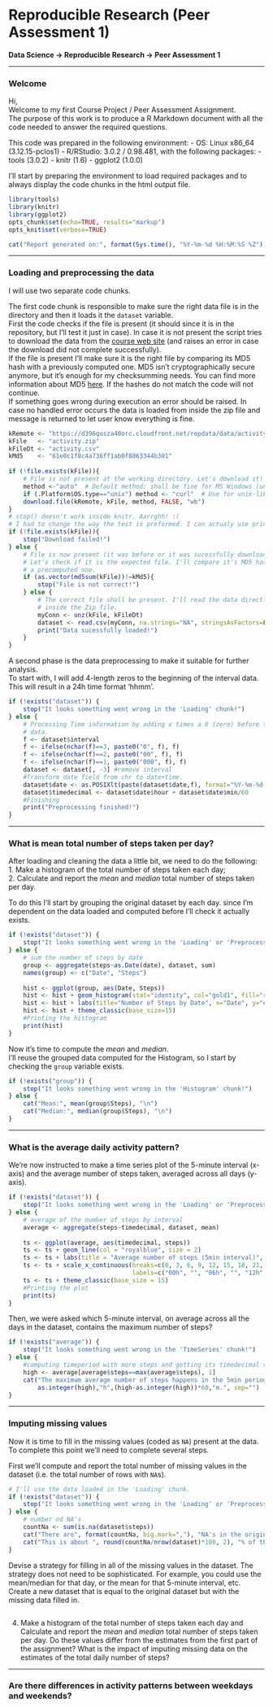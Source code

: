 # Reproducible Research (Peer Assessment 1)  
**Data Science -> Reproducible Research -> Peer Assessment 1**   
   
   
-------------------  

### Welcome  

Hi,  
Welcome to my first Course Project / Peer Assessment Assignment.  
The purpose of this work is to produce a R Markdown document with all the code needed to answer the required questions.  
  
This code was prepared in the following environment:
 - OS: Linux x86_64 (3.12.15-pclos1)
 - R/RStudio: 3.0.2 / 0.98.481, with the following packages:
   - tools (3.0.2)
   - knitr (1.6)
   - ggplot2 (1.0.0)
  
I'll start by preparing the environment to load required packages and to always display the code chunks in the html output file.  

```r
library(tools)
library(knitr)
library(ggplot2)
opts_chunk$set(echo=TRUE, results="markup")
opts_knit$set(verbose=TRUE)

cat("Report generated on:", format(Sys.time(), "%Y-%m-%d %H:%M:%S %Z"))

```
-------------------  

### Loading and preprocessing the data

I will use two separate code chunks.  
  
The first code chunk is responsible to make sure the right data file is in the directory and then it loads it the `dataset` variable.  
First the code checks if the file is present (it should since it is in the repository, but I'll test it just in case). In case it is not present the script tries to download the data from the [course web site](https://d396qusza40orc.cloudfront.net/repdata/data/activity.zip) (and raises an error in case the download did not complete successfully).  
If the file is present I'll make sure it is the right file by comparing its MD5 hash with a previously computed one. MD5 isn't cryptographically secure anymore, but it's enough for my checksumming needs. You can find more information about MD5 [here](http://en.wikipedia.org/wiki/MD5). If the hashes do not match the code will not continue.  
If something goes wrong during execution an error should be raised. In case no handled error occurs the data is loaded from inside the zip file and message is returned to let user know everything is fine.

```r
kRemote <- "https://d396qusza40orc.cloudfront.net/repdata/data/activity.zip"
kFile   <- "activity.zip"
kFileDt <- "activity.csv"
kMd5    <- "61e0c1f8c4a736ff1ab0f8863344b301"
    
if (!file.exists(kFile)){
    # File is not present at the working directory. Let's download it!
    method <-"auto"  # Default method: shall be fine for MS Windows (untested!)
    if (.Platform$OS.type=="unix") method <- "curl"  # Use for unix-like systems
    download.file(kRemote, kFile, method, FALSE, "wb")
}
# stop() doesn't work inside knitr. Aarrghh! :(
# I had to change the way the test is preformed. I can actualy use print()
if (!file.exists(kFile)){
    stop("Download failed!")
} else {
    # File is now present (it was before or it was sucessfully downloaded).
    # Let's check if it is the expected file. I'll compare it's MD5 hash with
    # a precomputed one.
    if (as.vector(md5sum(kFile))!=kMd5){
        stop("File is not correct!")
    } else {
        # The correct file shall be present. I'll read the data directly from 
        # inside the Zip file.
        myConn <- unz(kFile, kFileDt)
        dataset <- read.csv(myConn, na.strings="NA", stringsAsFactors=FALSE)
        print("Data sucessfully loaded!")
    }
}

```
  
    
A second phase is the data preprocessing to make it suitable for further analysis.  
To start with, I will add 4-length zeros to the beginning of the interval data. This will result in a 24h time format 'hhmm'.


``` r
if (!exists("dataset")) {
    stop("It looks something went wrong in the 'Loading' chunk!")
} else {
    # Processing Time information by adding x times a 0 (zero) before the actual
    # data.
    f <- dataset$interval
    f <- ifelse(nchar(f)==3, paste0("0", f), f)
    f <- ifelse(nchar(f)==2, paste0("00", f), f)
    f <- ifelse(nchar(f)==1, paste0("000", f), f)
    dataset <- dataset[, -3] #remove interval
    #Transform date field from chr to date+time.
    dataset$date <- as.POSIXlt(paste(dataset$date,f), format="%Y-%m-%d %H%M")
    dataset$timedecimal <- dataset$date$hour + dataset$date$min/60
    #Finishing
    print("Preprocessing finished!")
}

```
-------------------  

### What is mean total number of steps taken per day?

After loading and cleaning the data a little bit, we need to do the following:  
1. Make a histogram of the total number of steps taken each day;  
2. Calculate and report the *mean* and *median* total number of steps taken per day.  
  
To do this I'll start by grouping the original dataset by each day. since I'm dependent on the data loaded and computed before I'll check it actually exists.

```r
if (!exists("dataset")) {
    stop("It looks something went wrong in the 'Loading' or 'Preprocessing' chunk!")
} else {
    # sum the number of steps by date
    group <- aggregate(steps~as.Date(date), dataset, sum)
    names(group) <- c("Date", "Steps")
    
    hist <- ggplot(group, aes(Date, Steps))
    hist <- hist + geom_histogram(stat="identity", col="gold1", fill="royalblue")
    hist <- hist + labs(title="Number of Steps by Date", x="Date", y="# Steps")
    hist <- hist + theme_classic(base_size=15)
    #Printing the histogram
    print(hist)
}

```

Now it's time to compute the *mean* and *median*.  
I'll reuse the grouped data computed for the Histogram, so I start by checking the `group` variable exists.  


```r
if (!exists("group")) {
    stop("It looks something went wrong in the 'Histogram' chunk!")
} else {
    cat("Mean:", mean(group$Steps), "\n")
    cat("Median:", median(group$Steps), "\n")
}

```
-------------------  

### What is the average daily activity pattern?  

We're now instructed to make a time series plot of the 5-minute interval (x-axis) and the average number of steps taken, averaged across all days (y-axis).  


```r
if (!exists("dataset")) {
    stop("It looks something went wrong in the 'Loading' or 'Preprocessing' chunk!")
} else {
    # average of the number of steps by interval
    average <- aggregate(steps~timedecimal, dataset, mean)
    
    ts <- ggplot(average, aes(timedecimal, steps))
    ts <- ts + geom_line(col = "royalblue", size = 2)
    ts <- ts + labs(title = "Average number of steps (5min interval)", x = "", y = "Average number of steps")
    ts <- ts + scale_x_continuous(breaks=c(0, 3, 6, 9, 12, 15, 18, 21, 24),
                                  labels=c("00h", "", "06h", "", "12h", "", "18h", "", "24h"))
    ts <- ts + theme_classic(base_size = 15)
    #Printing the plot
    print(ts)
}

```

Then, we were asked which 5-minute interval, on average across all the days in the dataset, contains the maximum number of steps?  

```r
if (!exists("average")) {
    stop("It looks something went wrong in the 'TimeSeries' chunk!")
} else {
    #computing timeperiod with more steps and getting its timedecimal value.
    high <- average[average$steps==max(average$steps), 1]
    cat("The maximum average number of steps happens in the 5min period begining at ", 
        as.integer(high),"h",(high-as.integer(high))*60,"m.", sep="")
}

```
-------------------  

### Imputing missing values

Now it is time to fill in the missing values (coded as `NA`) present at the data. To complete this point we'll need to complete several steps.  
  
  
First we'll compute and report the total number of missing values in the dataset (i.e. the total number of rows with `NA`s).  

```r
# I'll use the data loaded in the 'Loading' chunk.
if (!exists("dataset")) {
    stop("It looks something went wrong in the 'Loading' or 'Preprocessing' chunk!")
} else {
    # number od NA's
    countNa <- sum(is.na(dataset$steps))
    cat("There are", format(countNa, big.mark=","), "NA's in the original data set.\n")
    cat("This is about ", round(countNa/nrow(dataset)*100, 2), "% of the data.", sep="")
}

```

Devise a strategy for filling in all of the missing values in the dataset. The strategy does not need to be sophisticated. For example, you could use the mean/median for that day, or the mean for that 5-minute interval, etc.
Create a new dataset that is equal to the original dataset but with the missing data filled in.

```r

```


4. Make a histogram of the total number of steps taken each day and Calculate and report the *mean* and *median* total number of steps taken per day. Do these values differ from the estimates from the first part of the assignment? What is the impact of imputing missing data on the estimates of the total daily number of steps?




-------------------

### Are there differences in activity patterns between weekdays and weekends?
